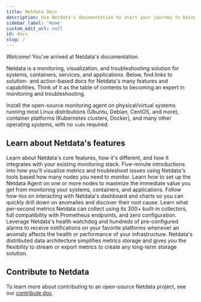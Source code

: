 ```yaml
---
title: Netdata Docs
description: Use Netdata's documentation to start your journey to being a monitoring expert. Learn about essential features, solve problems quickly, and start troubleshooting.
sidebar_label: 'Home'
custom_edit_url: null
id: docs
slug: /
---
```



_Welcome!_ You’ve arrived at Netdata's documentation.

Netdata is a monitoring, visualization, and troubleshooting solution for systems, containers, services, and
applications. Below, find links to solution- and action-based docs for Netdata's many features and capabilities. Think
of it as the table of contents to becoming an expert in monitoring and troubleshooting.

<Grid columns="1" className="mb-16">
  <Box 
    to="/docs/get-started" 
    title="Get started"
    cta="Install now"
    image={true}>
    Install the open-source monitoring agent on physical/virtual systems running most Linux distributions (Ubuntu, Debian, CentOS, and more), container platforms (Kubernetes clusters, Docker), and many other operating systems, with no <code>sudo</code> required.
  </Box>
</Grid>

## Learn about Netdata's features

<Grid columns="2">
  <Box
    title="Overview">
    Learn about Netdata's core features, how it's different, and how it integrates with your existing monitoring stack.
    <BoxList>
      <BoxListItem to="/docs/overview/what-is-netdata" title="What is Netdata?" />
      <BoxListItem to="/docs/overview/why-netdata" title="Why use Netdata?" />
      <BoxListItem to="/docs/overview/netdata-monitoring-stack" title="How to use Netdata with your existing stack" />
    </BoxList>
  </Box>
  <Box
    title="Quickstart">
    Five-minute introductions into how you'll visualize metrics and troubleshoot issues using Netdata's tools based how many nodes you need to monitor.
    <BoxList>
      <BoxListItem to="/docs/get-started" title="Get started with Netdata" />
      <BoxListItem to="/docs/quickstart/single-node" title="Monitor a single node" />
      <BoxListItem to="/docs/quickstart/infrastructure" title="Monitor an infrastructure" />
    </BoxList>
  </Box>
  <Box
    title="Configuration">
    Learn how to set up the Netdata Agent on one or more nodes to maximize the immediate value you get from monitoring your systems, containers, and applications.
    <BoxList>
      <BoxListItem to="/docs/configure/nodes" title="Configure the Netdata Agent" />
      <BoxListItem to="/docs/configure/common-changes" title="Common configuration changes" />
      <BoxListItem to="/docs/configure/start-stop-restart" title="Start, stop, or restart the Netdata Agent" />
      <BoxListItem to="/docs/configure/secure-nodes" title="Secure your nodes" />
    </BoxList>
  </Box>
  <Box
    title="Dashboard">
    Follow how-tos on interacting with Netdata's dashboard and charts so you can quickly drill down on anomalies and discover their root cause.
    <BoxList>
      <BoxListItem to="/docs/dashboard/how-dashboard-works" title="How the dashboard works" />
      <BoxListItem to="/docs/dashboard/interact-charts" title="Interact with charts" />
      <BoxListItem to="/docs/visualize/overview-infrastructure" title="See an overview of your infrastructure" />
      <BoxListItem to="/docs/visualize/create-dashboards" title="Create new dashboards" />
    </BoxList>
  </Box>
  <Box
    title="Data collection">
    Learn what per-second metrics Netdata can collect using its 300+ built-in collectors, full compatibility with Prometheus endpoints, and zero configuration.
    <BoxList>
      <BoxListItem to="/docs/collect/how-collectors-work" title="How Netdata's metrics collectors work" />
      <BoxListItem to="/docs/collect/enable-configure" title="Enable or configure a collector" />
      <BoxListItem to="/docs/collect/system-metrics" title="System metrics" />
      <BoxListItem to="/docs/collect/container-metrics" title="Container metrics" />
      <BoxListItem to="/docs/collect/application-metrics" title="Application metrics" />
      <BoxListItem to="/docs/agent/collectors/collectors" title="Supported collectors list" />
    </BoxList>
  </Box>
  <Box
    title="Alarms and notifications">
    Leverage Netdata's health watchdog and hundreds of pre-configured alarms to receive notifications on your favorite platforms whenever an anomaly affects the health or performance of your infrastructure.
    <BoxList>
      <BoxListItem to="/docs/monitor/view-active-alarms" title="View active health alarms" />
      <BoxListItem to="/docs/monitor/configure-alarms" title="Configure health alarms" />
      <BoxListItem to="/docs/monitor/enable-notifications" title="Enable notifications" />
    </BoxList>
  </Box>
  <Box
    title="Metrics storage and management">
    Netdata's distributed data architecture simplifies metrics storage and gives you the flexibility to stream or export metrics to create any long-term storage solution.
    <BoxList>
      <BoxListItem to="/docs/store/distributed-data-architecture" title="Distributed data architecture" />
      <BoxListItem to="/docs/store/change-metrics-storage" title="Change how long Netdata stores metrics" />
      <BoxListItem to="/docs/metrics-storage-management/how-streaming-works" title="How metrics streaming works" />
      <BoxListItem to="/docs/metrics-storage-management/enable-streaming" title="Enable streaming between nodes" />
      <BoxListItem to="/docs/export/external-databases" title="Export metrics to external time-series databases" />
      <BoxListItem to="/docs/export/enable-connector" title="Enable an exporting connector" />
    </BoxList>
  </Box>
</Grid>

## Contribute to Netdata

To learn more about contributing to an open-source Netdata project, see our [contribute doc](/contribute).
